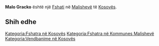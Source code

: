 {{Fshat në Kosovës
 | Emri                = Malo Gracko
 | EmriAlt                = Gracka i Vogel,Gracka i Vogël,Gracke,Gracke e Vogel,Grackë,Grackë e Vogël,Malo Gracko,Staro Gracko,Мало Грацко
 | Emri (Rasa dhanore) = 
 | Figura              = 
 | Shteti              = Kosovës
 | Komuna              = Malishevë
 | Kodi postar         = 
 | Sipërfaqja          = 

 | Popullsia           = 

 | Regj. i popullsisë  = 
 | Dend. e popullsisë  = 
 | Faqja zyrtare       = 
 <!--- Koordinatat ----> 
 | Gjerësia            = 42.48417
 | Gjatësia            = 21.09833
 | Lartësia            = 
}}
'''Malo Gracko''' është një [[Fshati]] në [[Malishevë]] të [[Kosovës]].

<!-- == Gjeografia == -->
<!-- == Historia == -->
<!-- == Demografia == -->
== Shih edhe ==
{{Komuna Malishevë}}
{{Kosovo-Administrata-Cung}}

[[Kategoria:Fshatra në Kosovës]]
[[Kategoria:Fshatra në Kommunes Malishevë]]
[[Kategoria:Vendbanime në Kosovës]]